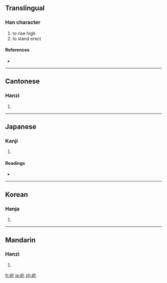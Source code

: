 ==Translingual==

===Han character===
{{Han char|rn=46|rad=山|as=03|sn=6|four=2871<sub>7</sub>|canj=山人弓 (UON)}}

# to rise high
# to stand erect

====References====
* {{Han ref|kx=0307.150|dkj=07889|dj=0607.140|hdz=10761.110|uh=5C79|ud=23673|bh=A67A|bd=42618}}

----

==Cantonese==

===Hanzi===
{{yue-hanzi|jyut=|y=ngat6}}

# {{defn|Cantonese|sort=山03}}

----

==Japanese==

===Kanji===
{{ja-kanji|grade=|rs=山03}}

# {{defn|Japanese|sort=山03}}

====Readings====
* {{ja-readings|on=[[きつ]] (kitsu), [[ぎつ]] (gitsu)|kun=[[そばだつ]] (sobadatsu)}}

----

==Korean==

===Hanja===
{{ko-hanja|hangeul=흘|rv=heul|mr=hŭl}}

# {{defn|Korean|sort=山03}}

----

==Mandarin==

===Hanzi===
{{cmn-hanzi|pin=[[yì]] ([[yi4]])|wg=i<sup>4</sup>}}

# {{defn|Mandarin|sort=山03}}

[[fr:屹]]
[[ja:屹]]
[[zh:屹]]